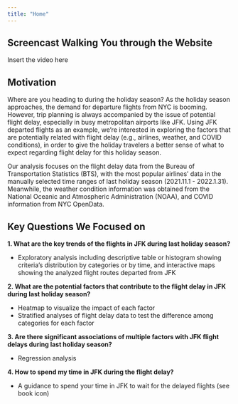 ```yaml
---
title: "Home"
---
```


## Screencast Walking You through the Website

Insert the video here

## Motivation

Where are you heading to during the holiday season? As the holiday season approaches, the demand for departure flights from NYC is booming. However, trip planning is always accompanied by the issue of potential flight delay, especially in busy metropolitan airports like JFK. Using JFK departed flights as an example, we’re interested in exploring the factors that are potentially related with flight delay (e.g., airlines, weather, and COVID conditions), in order to give the holiday travelers a better sense of what to expect regarding flight delay for this holiday season. 

Our analysis focuses on the flight delay data from the Bureau of Transportation Statistics (BTS), with the most popular airlines’ data in the manually selected time ranges of last holiday season (2021.11.1 - 2022.1.31). Meanwhile, the weather condition information was obtained from the National Oceanic and Atmospheric Administration (NOAA), and COVID information from NYC OpenData. 

## Key Questions We Focused on

**1. What are the key trends of the flights in JFK during last holiday season?**

  *  Exploratory analysis including descriptive table or histogram showing criteria’s distribution by categories or by time, and interactive maps showing the analyzed flight routes departed from JFK
  
  
**2. What are the potential factors that contribute to the flight delay in JFK during last holiday season?**

  *  Heatmap to visualize the impact of each factor
  *  Stratified analyses of flight delay data to test the difference among categories for each factor
  
  
**3. Are there significant associations of multiple factors with JFK flight delays during last holiday season?**

  *  Regression analysis


**4. How to spend my time in JFK during the flight delay?**

  *  A guidance to spend your time in JFK to wait for the delayed flights (see book icon)
